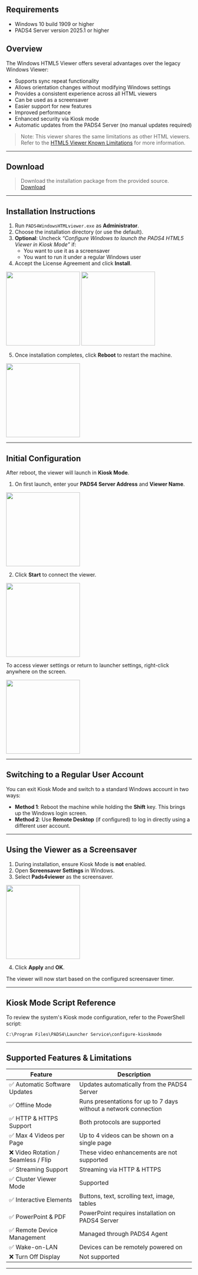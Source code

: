 ## Requirements

- Windows 10 build 1909 or higher  
- PADS4 Server version 2025.1 or higher  

## Overview

The Windows HTML5 Viewer offers several advantages over the legacy Windows Viewer:

- Supports sync repeat functionality
- Allows orientation changes without modifying Windows settings
- Provides a consistent experience across all HTML viewers
- Can be used as a screensaver
- Easier support for new features
- Improved performance
- Enhanced security via Kiosk mode
- Automatic updates from the PADS4 Server (no manual updates required)

> Note: This viewer shares the same limitations as other HTML viewers. Refer to the [HTML5 Viewer Known Limitations](https://support.pads4.com/hc/en-us/articles/207590696-Known-limitations-for-HTML5-Viewer) for more information.

---

## Download

> Download the installation package from the provided source.  
[Download](https://github.com/PADS4/PADS4-Viewer-Windows/releases/download/v1.3/NDS.Web.Launcher.Service.exe)

---

## Installation Instructions

1. Run `PADS4WindowsHTMLviewer.exe` as **Administrator**.
2. Choose the installation directory (or use the default).
3. **Optional**: Uncheck _“Configure Windows to launch the PADS4 HTML5 Viewer in Kiosk Mode”_ if:
   - You want to use it as a screensaver
   - You want to run it under a regular Windows user
4. Accept the License Agreement and click **Install**.

<img height="200" src="/images/install-pads4/install-pads4-viewer/intall-pads4-html5-windows-viewer/installer.png" />

<img height="200" src="/images/install-pads4/install-pads4-viewer/intall-pads4-html5-windows-viewer/installer-progress.png" />

5. Once installation completes, click **Reboot** to restart the machine.

<img height="200" src="/images/install-pads4/install-pads4-viewer/intall-pads4-html5-windows-viewer/installation-succesful.png" />

---

## Initial Configuration

After reboot, the viewer will launch in **Kiosk Mode**.

1. On first launch, enter your **PADS4 Server Address** and **Viewer Name**.

<img height="200" src="/images/install-pads4/install-pads4-viewer/intall-pads4-html5-windows-viewer/server-config.png" />

2. Click **Start** to connect the viewer.

<img height="200" src="/images/install-pads4/install-pads4-viewer/intall-pads4-html5-windows-viewer/viewer-started.png" />

To access viewer settings or return to launcher settings, right-click anywhere on the screen.

<img height="200" src="/images/install-pads4/install-pads4-viewer/intall-pads4-html5-windows-viewer/viewer-settings.png" />

---

## Switching to a Regular User Account

You can exit Kiosk Mode and switch to a standard Windows account in two ways:

- **Method 1**: Reboot the machine while holding the **Shift** key. This brings up the Windows login screen.
- **Method 2**: Use **Remote Desktop** (if configured) to log in directly using a different user account.

---

## Using the Viewer as a Screensaver

1. During installation, ensure Kiosk Mode is **not** enabled.
2. Open **Screensaver Settings** in Windows.
3. Select **Pads4viewer** as the screensaver.

<img height="200" src="/images/install-pads4/install-pads4-viewer/intall-pads4-html5-windows-viewer/screensaver.png" />

4. Click **Apply** and **OK**.

The viewer will now start based on the configured screensaver timer.

---

## Kiosk Mode Script Reference

To review the system's Kiosk mode configuration, refer to the PowerShell script:

```plaintext
C:\Program Files\PADS4\Launcher Service\configure-kioskmode
```

---

## Supported Features & Limitations

| Feature                              | Description                                                                 |
|--------------------------------------|-----------------------------------------------------------------------------|
| ✅ Automatic Software Updates        | Updates automatically from the PADS4 Server                                 |
| ✅ Offline Mode                      | Runs presentations for up to 7 days without a network connection            |
| ✅ HTTP & HTTPS Support              | Both protocols are supported                                                |
| ✅ Max 4 Videos per Page             | Up to 4 videos can be shown on a single page                                |
| ❌ Video Rotation / Seamless / Flip | These video enhancements are not supported                                 |
| ✅ Streaming Support                 | Streaming via HTTP & HTTPS                                                  |
| ✅ Cluster Viewer Mode               | Supported                                                                   |
| ✅ Interactive Elements              | Buttons, text, scrolling text, image, tables                                |
| ✅ PowerPoint & PDF                  | PowerPoint requires installation on PADS4 Server                            |
| ✅ Remote Device Management          | Managed through PADS4 Agent                                                 |
| ✅ Wake-on-LAN                       | Devices can be remotely powered on                                          |
| ❌ Turn Off Display                  | Not supported                                                               |

---
